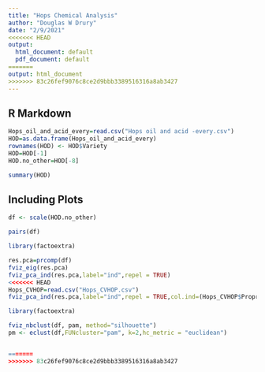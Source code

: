 ```yaml
---
title: "Hops Chemical Analysis"
author: "Douglas W Drury"
date: "2/9/2021"
<<<<<<< HEAD
output:
  html_document: default
  pdf_document: default
=======
output: html_document
>>>>>>> 83c26fef9076c8ce2d9bbb3389516316a8ab3427
---
```


## R Markdown


```r


Hops_oil_and_acid_every=read.csv("Hops oil and acid -every.csv")
HOD=as.data.frame(Hops_oil_and_acid_every)
rownames(HOD) <- HOD$Variety
HOD=HOD[-1]
HOD.no_other=HOD[-8]

summary(HOD)

```

## Including Plots


```r
df <- scale(HOD.no_other)

pairs(df)
```

```r
library(factoextra)

res.pca=prcomp(df)
fviz_eig(res.pca)
fviz_pca_ind(res.pca,label="ind",repel = TRUE)
<<<<<<< HEAD
Hops_CVHOP=read.csv("Hops_CVHOP.csv") 
fviz_pca_ind(res.pca,label="ind",repel = TRUE,col.ind=(Hops_CVHOP$Proprietary))
```


```r
library(factoextra)

fviz_nbclust(df, pam, method="silhouette")
pm <- eclust(df,FUNcluster="pam", k=2,hc_metric = "euclidean")


=======
>>>>>>> 83c26fef9076c8ce2d9bbb3389516316a8ab3427
```